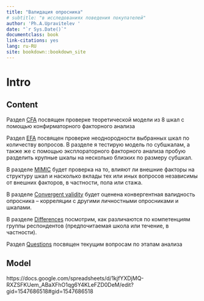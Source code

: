 ```yaml
--- 
title: "Валидация опросника"
# subtitle: "в исследованиях поведения покупателей"
author: 'Ph.A.Upravitelev '
date: "`r Sys.Date()`"
documentclass: book
link-citations: yes
lang: ru-RU
site: bookdown::bookdown_site
---
```


# Intro

## Content

Раздел [CFA](#cfa) посвящен проверке теоретической модели из 8 шкал с помощью конфирматорного факторного анализа

Раздел [EFA](#efa) посвящен проверке неоднородности выбранных шкал по количеству вопросов. В разделе я тестирую модель по субшкалам, а также же с помощью эксплораторного факторного анализа пробую разделить крупные шкалы на несколько близких по размеру субшкал.

В разделе [MIMIC](#mimic) будет проверка на то, влияют ли внешние факторы на структуру шкал и насколько вклады тех или иных вопросов независимы от внешних факторов, в частности, пола или стажа.

В разделе [Convergent validity](#cv) будет оценена конвергентная валидность опросника -- корреляции с другими личностными опросниками и шкалами.

В разделе [Differences](#diff) посмотрим, как различаются по компетенциям группы респондентов (предпочитаемая школа или течение, в частности).

Раздел [Questions](#q) посвящен текущим вопросам по этапам анализа


## Model

https://docs.google.com/spreadsheets/d/1kjfYXDjMQ-RXZSFKUem_ABaXFhO1qg6Y4KLeFZD0DeM/edit?gid=1547686518#gid=1547686518
